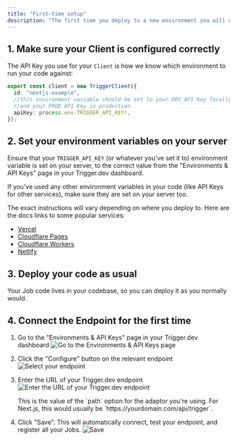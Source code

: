 ```yaml
---
title: "First-time setup"
description: "The first time you deploy to a new environment you will need to setup the endpoint for that environment."
---
```


## 1. Make sure your Client is configured correctly

The API Key you use for your `Client` is how we know which environment to run your code against:

```ts
export const client = new TriggerClient({
  id: "nextjs-example",
  //this environment variable should be set to your DEV API Key locally,
  //and your PROD API Key in production
  apiKey: process.env.TRIGGER_API_KEY!,
});
```

## 2. Set your environment variables on your server

Ensure that your `TRIGGER_API_KEY` (or whatever you've set it to) environment variable is set on your server, to the correct value from the "Environments & API Keys" page in your Trigger.dev dashboard.

If you've used any other environment variables in your code (like API Keys for other services), make sure they are set on your server too.

The exact instructions will vary depending on where you deploy to. Here are the docs links to some popular services:

- [Vercel](https://vercel.com/docs/concepts/projects/environment-variables#)
- [Cloudflare Pages](https://developers.cloudflare.com/pages/platform/functions/bindings/#environment-variables)
- [Cloudflare Workers](https://developers.cloudflare.com/workers/platform/environment-variables/)
- [Netlify](https://docs.netlify.com/environment-variables/overview/)

## 3. Deploy your code as usual

Your Job code lives in your codebase, so you can deploy it as you normally would.

## 4. Connect the Endpoint for the first time

1. Go to the "Environments & API Keys" page in your Trigger.dev dashboard
   ![Go to the Environments & API Keys page ](/images/environments-link.png)

2. Click the "Configure" button on the relevant endpoint
   ![Select your endpoint](/images/endpoint-setup-1.png)

3. Enter the URL of your Trigger.dev endpoint
   ![Enter the URL of your Trigger.dev endpoint](/images/endpoint-setup-2.png)

   <Info>
     This is the value of the `path` option for the adaptor you're using. For
     Next.js, this would usually be `https://yourdomain.com/api/trigger`.
   </Info>

4. Click "Save". This will automatically connect, test your endpoint, and register all your Jobs.
   ![Save](/images/endpoint-setup-3.png)
